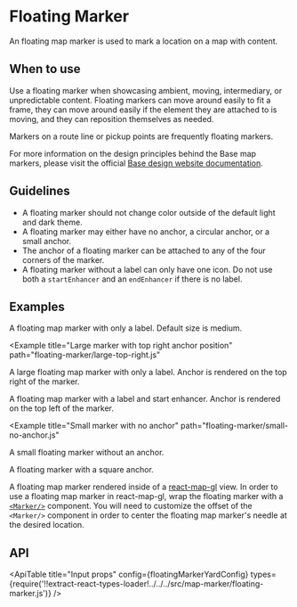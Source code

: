 <!--
Copyright (c) Uber Technologies, Inc.

This source code is licensed under the MIT license found in the
LICENSE file in the root directory of this source tree.
-->






# Floating Marker

An floating map marker is used to mark a location on a map with content.

## When to use

Use a floating marker when showcasing ambient, moving, intermediary, or unpredictable content. Floating markers can move around easily to fit a frame, they can move around easily if the element they are attached to is moving, and they can reposition themselves as needed.

Markers on a route line or pickup points are frequently floating markers.

For more information on the design principles behind the Base map markers, please visit the official [Base design website documentation](https://base.uber.com/map-usage-markers).

## Guidelines

- A floating marker should not change color outside of the default light and dark theme.
- A floating marker may either have no anchor, a circular anchor, or a small anchor.
- The anchor of a floating marker can be attached to any of the four corners of the marker.
- A floating marker without a label can only have one icon. Do not use both a `startEnhancer` and an `endEnhancer` if there is no label.

## Examples

<Example title="Basic usage with label" path="floating-marker/basic.js">
  <FloatingMarkerContainer>
    <Basic />
  </FloatingMarkerContainer>
</Example>

A floating map marker with only a label. Default size is medium.

<Example
  title="Large marker with top right anchor position"
  path="floating-marker/large-top-right.js"
>
  <FloatingMarkerContainer>
    <LargeTopRight />
  </FloatingMarkerContainer>
</Example>

A large floating map marker with only a label. Anchor is rendered on the top right of the marker.

<Example title="Start enhancer" path="floating-marker/start-enhancer.js">
  <FloatingMarkerContainer>
    <StartEnhancer />
  </FloatingMarkerContainer>
</Example>

A floating map marker with a label and start enhancer. Anchor is rendered on the top left of the marker.

<Example
  title="Small marker with no anchor"
  path="floating-marker/small-no-anchor.js"
>
  <FloatingMarkerContainer>
    <SmallNoAnchor />
  </FloatingMarkerContainer>
</Example>

A small floating marker without an anchor.

<Example title="Square anchor" path="floating-marker/square-anchor.js">
  <FloatingMarkerContainer>
    <SquareAnchor />
  </FloatingMarkerContainer>
</Example>

A floating marker with a square anchor.

<Example title="Usage with react-map-gl" path="floating-marker/react-map-gl.js">
  <ReactMapGL />
</Example>

A floating map marker rendered inside of a [react-map-gl](https://visgl.github.io/react-map-gl/) view. In order to use a floating map marker in react-map-gl, wrap the floating marker with a [`<Marker/>`](https://visgl.github.io/react-map-gl/docs/api-reference/marker) component. You will need to customize the offset of the `<Marker/>` component in order to center the floating map marker's needle at the desired location.

## API

<ApiTable
  title="Input props"
  config={floatingMarkerYardConfig}
  types={require('!!extract-react-types-loader!../../../src/map-marker/floating-marker.js')}
/>

<Exports
  component={FloatingMarkerExports}
  title="Floating Marker exports"
  path="baseui/map-marker"
/>
